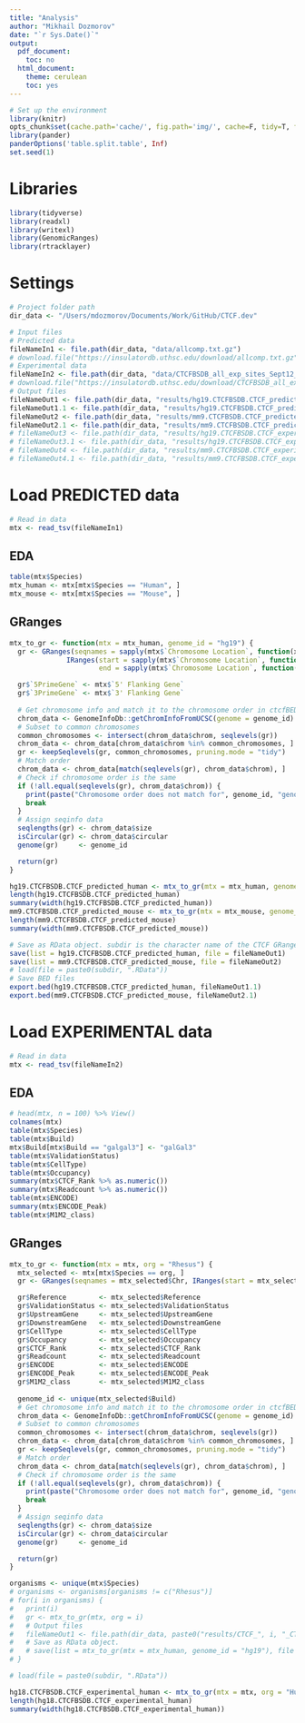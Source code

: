 ```yaml
---
title: "Analysis"
author: "Mikhail Dozmorov"
date: "`r Sys.Date()`"
output:
  pdf_document:
    toc: no
  html_document:
    theme: cerulean
    toc: yes
---
```


```r
# Set up the environment
library(knitr)
opts_chunk$set(cache.path='cache/', fig.path='img/', cache=F, tidy=T, fig.keep='high', echo=F, dpi=100, warnings=F, message=F, comment=NA, warning=F, results='as.is', fig.width = 10, fig.height = 6) #out.width=700, 
library(pander)
panderOptions('table.split.table', Inf)
set.seed(1)
```

# Libraries

```r
library(tidyverse)
library(readxl)
library(writexl)
library(GenomicRanges)
library(rtracklayer)
```

# Settings

```r
# Project folder path
dir_data <- "/Users/mdozmorov/Documents/Work/GitHub/CTCF.dev"

# Input files
# Predicted data
fileNameIn1 <- file.path(dir_data, "data/allcomp.txt.gz")
# download.file("https://insulatordb.uthsc.edu/download/allcomp.txt.gz", fileNameIn1)
# Experimental data
fileNameIn2 <- file.path(dir_data, "data/CTCFBSDB_all_exp_sites_Sept12_2012.txt.gz")
# download.file("https://insulatordb.uthsc.edu/download/CTCFBSDB_all_exp_sites_Sept12_2012.txt.gz", fileNameIn2)
# Output files
fileNameOut1 <- file.path(dir_data, "results/hg19.CTCFBSDB.CTCF_predicted_human.RData")
fileNameOut1.1 <- file.path(dir_data, "results/hg19.CTCFBSDB.CTCF_predicted_human.bed")
fileNameOut2 <- file.path(dir_data, "results/mm9.CTCFBSDB.CTCF_predicted_mouse.RData")
fileNameOut2.1 <- file.path(dir_data, "results/mm9.CTCFBSDB.CTCF_predicted_mouse.bed")
# fileNameOut3 <- file.path(dir_data, "results/hg19.CTCFBSDB.CTCF_experimental_human.RData")
# fileNameOut3.1 <- file.path(dir_data, "results/hg19.CTCFBSDB.CTCF_experimental_human.bed")
# fileNameOut4 <- file.path(dir_data, "results/mm9.CTCFBSDB.CTCF_experimental_mouse.RData")
# fileNameOut4.1 <- file.path(dir_data, "results/mm9.CTCFBSDB.CTCF_experimental_mouse.bed")
```

# Load PREDICTED data

```r
# Read in data
mtx <- read_tsv(fileNameIn1)
```

## EDA

```r
table(mtx$Species)
mtx_human <- mtx[mtx$Species == "Human", ]
mtx_mouse <- mtx[mtx$Species == "Mouse", ]
```

## GRanges

```r
mtx_to_gr <- function(mtx = mtx_human, genome_id = "hg19") {
  gr <- GRanges(seqnames = sapply(mtx$`Chromosome Location`, function(x) strsplit(x, ":|-")[[1]][1]), 
              IRanges(start = sapply(mtx$`Chromosome Location`, function(x) strsplit(x, ":|-")[[1]][2]) %>% as.numeric(), 
                      end = sapply(mtx$`Chromosome Location`, function(x) strsplit(x, ":|-")[[1]][3]) %>% as.numeric()))

  gr$`5PrimeGene` <- mtx$`5' Flanking Gene`
  gr$`3PrimeGene` <- mtx$`3' Flanking Gene`
  
  # Get chromosome info and match it to the chromosome order in ctcfBED
  chrom_data <- GenomeInfoDb::getChromInfoFromUCSC(genome = genome_id)
  # Subset to common chromosomes
  common_chromosomes <- intersect(chrom_data$chrom, seqlevels(gr))
  chrom_data <- chrom_data[chrom_data$chrom %in% common_chromosomes, ]
  gr <- keepSeqlevels(gr, common_chromosomes, pruning.mode = "tidy")
  # Match order
  chrom_data <- chrom_data[match(seqlevels(gr), chrom_data$chrom), ]
  # Check if chromosome order is the same
  if (!all.equal(seqlevels(gr), chrom_data$chrom)) {
    print(paste("Chromosome order does not match for", genome_id, "genome."))
    break
  }
  # Assign seqinfo data
  seqlengths(gr) <- chrom_data$size
  isCircular(gr) <- chrom_data$circular
  genome(gr)     <- genome_id

  return(gr)
}

hg19.CTCFBSDB.CTCF_predicted_human <- mtx_to_gr(mtx = mtx_human, genome_id = "hg38")
length(hg19.CTCFBSDB.CTCF_predicted_human)
summary(width(hg19.CTCFBSDB.CTCF_predicted_human))
mm9.CTCFBSDB.CTCF_predicted_mouse <- mtx_to_gr(mtx = mtx_mouse, genome_id = "mm10")
length(mm9.CTCFBSDB.CTCF_predicted_mouse)
summary(width(mm9.CTCFBSDB.CTCF_predicted_mouse))

# Save as RData object. subdir is the character name of the CTCF GRanges variable
save(list = hg19.CTCFBSDB.CTCF_predicted_human, file = fileNameOut1)
save(list = mm9.CTCFBSDB.CTCF_predicted_mouse, file = fileNameOut2)
# load(file = paste0(subdir, ".RData"))
# Save BED files
export.bed(hg19.CTCFBSDB.CTCF_predicted_human, fileNameOut1.1)
export.bed(mm9.CTCFBSDB.CTCF_predicted_mouse, fileNameOut2.1)
```

# Load EXPERIMENTAL data

```r
# Read in data
mtx <- read_tsv(fileNameIn2)
```


## EDA

```r
# head(mtx, n = 100) %>% View()
colnames(mtx)
table(mtx$Species)
table(mtx$Build)
mtx$Build[mtx$Build == "galgal3"] <- "galGal3"
table(mtx$ValidationStatus)
table(mtx$CellType)
table(mtx$Occupancy)
summary(mtx$CTCF_Rank %>% as.numeric())
summary(mtx$Readcount %>% as.numeric())
table(mtx$ENCODE)
summary(mtx$ENCODE_Peak)
table(mtx$M1M2_class)
```

## GRanges

```r
mtx_to_gr <- function(mtx = mtx, org = "Rhesus") {
  mtx_selected <- mtx[mtx$Species == org, ]
  gr <- GRanges(seqnames = mtx_selected$Chr, IRanges(start = mtx_selected$GenomeBeginLoc, end = mtx_selected$GenomeEndLoc))

  gr$Reference        <- mtx_selected$Reference
  gr$ValidationStatus <- mtx_selected$ValidationStatus
  gr$UpstreamGene     <- mtx_selected$UpstreamGene
  gr$DownstreamGene   <- mtx_selected$DownstreamGene
  gr$CellType         <- mtx_selected$CellType
  gr$Occupancy        <- mtx_selected$Occupancy
  gr$CTCF_Rank        <- mtx_selected$CTCF_Rank
  gr$Readcount        <- mtx_selected$Readcount
  gr$ENCODE           <- mtx_selected$ENCODE
  gr$ENCODE_Peak      <- mtx_selected$ENCODE_Peak
  gr$M1M2_class       <- mtx_selected$M1M2_class
  
  genome_id <- unique(mtx_selected$Build)
  # Get chromosome info and match it to the chromosome order in ctcfBED
  chrom_data <- GenomeInfoDb::getChromInfoFromUCSC(genome = genome_id)
  # Subset to common chromosomes
  common_chromosomes <- intersect(chrom_data$chrom, seqlevels(gr))
  chrom_data <- chrom_data[chrom_data$chrom %in% common_chromosomes, ]
  gr <- keepSeqlevels(gr, common_chromosomes, pruning.mode = "tidy")
  # Match order
  chrom_data <- chrom_data[match(seqlevels(gr), chrom_data$chrom), ]
  # Check if chromosome order is the same
  if (!all.equal(seqlevels(gr), chrom_data$chrom)) {
    print(paste("Chromosome order does not match for", genome_id, "genome."))
    break
  }
  # Assign seqinfo data
  seqlengths(gr) <- chrom_data$size
  isCircular(gr) <- chrom_data$circular
  genome(gr)     <- genome_id

  return(gr)
}

organisms <- unique(mtx$Species)
# organisms <- organisms[organisms != c("Rhesus")]
# for(i in organisms) {
#   print(i)
#   gr <- mtx_to_gr(mtx, org = i)
#   # Output files
#   fileNameOut1 <- file.path(dir_data, paste0("results/CTCF_", i, "_CTCFBSDB_experimental.RData"))
#   # Save as RData object. 
#   # save(list = mtx_to_gr(mtx = mtx_human, genome_id = "hg19"), file = fileNameOut1)
# }

# load(file = paste0(subdir, ".RData"))

hg18.CTCFBSDB.CTCF_experimental_human <- mtx_to_gr(mtx = mtx, org = "Human")
length(hg18.CTCFBSDB.CTCF_experimental_human)
summary(width(hg18.CTCFBSDB.CTCF_experimental_human))
```


